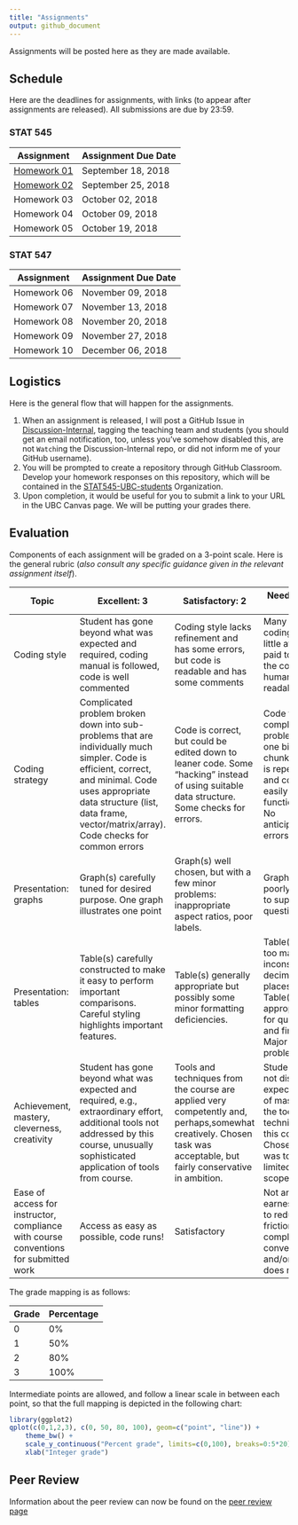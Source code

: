 ```yaml
---
title: "Assignments"
output: github_document
---
```


Assignments will be posted here as they are made available. 

## Schedule

Here are the deadlines for assignments, with links (to appear after assignments are released). All submissions are due by 23:59.


### STAT 545

| Assignment                    | Assignment Due Date |
|-------------------------------|---------------------|
| [Homework 01](hw01/hw01.html) | September 18, 2018  |
| [Homework 02](hw02/hw02.html) | September 25, 2018  |
| Homework 03                   | October 02, 2018    |
| Homework 04                   | October 09, 2018    |
| Homework 05                   | October 19, 2018    |

### STAT 547

| Assignment  | Assignment Due Date |
|-------------|---------------------|
| Homework 06 | November 09, 2018   |
| Homework 07 | November 13, 2018   |
| Homework 08 | November 20, 2018   |
| Homework 09 | November 27, 2018   |
| Homework 10 | December 06, 2018   |


## Logistics

Here is the general flow that will happen for the assignments.

1.  When an assignment is released, I will post a GitHub Issue in [Discussion-Internal](https://github.com/STAT545-UBC/Discussion-Internal), tagging the teaching team and students (you should get an email notification, too, unless you've somehow disabled this, are not `Watch`ing the Discussion-Internal repo, or did not inform me of your GitHub username).
2.  You will be prompted to create a repository through GitHub Classroom. Develop your homework responses on this repository, which will be contained in the [STAT545-UBC-students](https://github.com/STAT545-UBC-students) Organization.
3.  Upon completion, it would be useful for you to submit a link to your URL in the UBC Canvas page. We will be putting your grades there.

## Evaluation

Components of each assignment will be graded on a 3-point scale. Here is the general rubric (*also consult any specific guidance given in the relevant assignment itself*).

Topic| Excellent: 3 | Satisfactory: 2 | Needs work: 1 |
|----| ------ |-------| -----|
|Coding style| Student has gone beyond what was expected and required, coding manual is followed, code is well commented | Coding style lacks refinement and has some errors, but code is readable and has some comments | Many errors in coding style, little attention paid to making the code human readable|
|Coding strategy| Complicated problem broken down into sub-problems that are individually much simpler. Code is efficient, correct, and minimal. Code uses appropriate data structure (list, data frame, vector/matrix/array). Code checks for common errors  | Code is correct, but could be edited down to leaner code. Some "hacking" instead of using suitable data structure. Some checks for errors. |   Code tackles complicated problem in one big chunk. Code is repetitive and could easily be functionalized. No anticipation of errors. |
|Presentation: graphs | Graph(s) carefully tuned for desired purpose. One graph illustrates one point | Graph(s) well chosen, but with a few minor problems: inappropriate aspect ratios, poor labels. | Graph(s) poorly chosen to support questions. |
|Presentation: tables | Table(s) carefully constructed to make it easy to perform important comparisons. Careful styling highlights important features. | Table(s) generally appropriate but possibly some minor formatting deficiencies.| Table(s) with too many, or inconsistent, decimal places. Table(s) not appropriate for questions and findings. Major display problems.|
|Achievement, mastery, cleverness, creativity|Student has gone beyond what was expected and required, e.g., extraordinary effort, additional tools not addressed by this course, unusually sophisticated application of tools from course.|Tools and techniques from the course are applied very competently and, perhaps,somewhat creatively. Chosen task was acceptable, but fairly conservative in ambition.|Student does not display the expected level of mastery of the tools and techniques in this course. Chosen task was too limited in scope.|
|Ease of access for instructor, compliance with course conventions for submitted work|Access as easy as possible, code runs! | Satisfactory | Not an earnest effort to reduce friction and comply with conventions  and/or code does not run|



The grade mapping is as follows:

| Grade | Percentage |
|-------|------------|
| 0 | 0% | 
| 1 | 50% | 
| 2 | 80% | 
| 3 | 100% |

Intermediate points are allowed, and follow a linear scale in between each point, so that the full mapping is depicted in the following chart:

```r
library(ggplot2)
qplot(c(0,1,2,3), c(0, 50, 80, 100), geom=c("point", "line")) +
    theme_bw() +
    scale_y_continuous("Percent grade", limits=c(0,100), breaks=0:5*20) +
    xlab("Integer grade")
```


## Peer Review

Information about the peer review can now be found on the [peer review page](peer_review.html)
